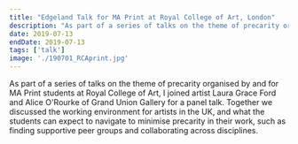 ```yaml
---
title: "Edgeland Talk for MA Print at Royal College of Art, London"
description: "As part of a series of talks on the theme of precarity organised by and for MA Print students at Royal College of Art, I joined artist Laura Grace Ford and Alice O'Rourke of Grand Union Gallery for a panel talk. Together we discussed the working environment for artists in the UK, and what the students can expect to navigate to minimise precarity in their work, such as finding supportive peer groups and collaborating across disciplines."
date: 2019-07-13
endDate: 2019-07-13
tags: ['talk']
image: './190701_RCAprint.jpg'
---
```


As part of a series of talks on the theme of precarity organised by and for MA Print students at Royal College of Art, I joined artist Laura Grace Ford and Alice O'Rourke of Grand Union Gallery for a panel talk. Together we discussed the working environment for artists in the UK, and what the students can expect to navigate to minimise precarity in their work, such as finding supportive peer groups and collaborating across disciplines. 

